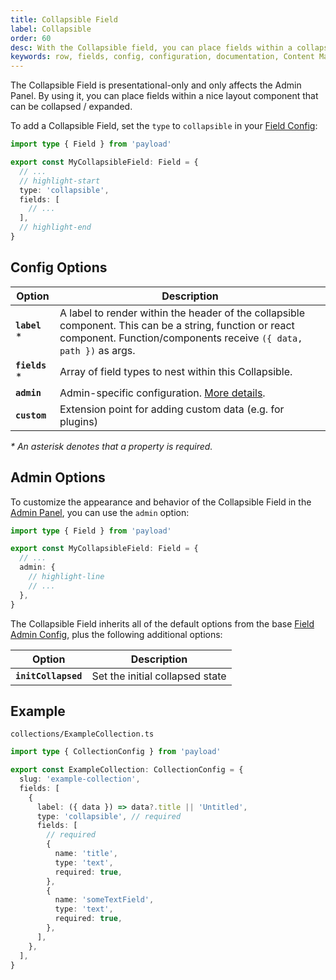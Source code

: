 ```yaml
---
title: Collapsible Field
label: Collapsible
order: 60
desc: With the Collapsible field, you can place fields within a collapsible layout component that can be collapsed / expanded.
keywords: row, fields, config, configuration, documentation, Content Management System, cms, headless, javascript, node, react, nextjs
---
```


The Collapsible Field is presentational-only and only affects the Admin Panel. By using it, you can place fields within a nice layout component that can be collapsed / expanded.

<LightDarkImage
  srcLight="https://payloadcms.com/images/docs/fields/collapsible.png"
  srcDark="https://payloadcms.com/images/docs/fields/collapsible-dark.png"
  alt="Shows a Collapsible field in the Payload Admin Panel"
  caption="Admin Panel screenshot of a Collapsible field"
/>

To add a Collapsible Field, set the `type` to `collapsible` in your [Field Config](./overview):

```ts
import type { Field } from 'payload'

export const MyCollapsibleField: Field = {
  // ...
  // highlight-start
  type: 'collapsible',
  fields: [
    // ...
  ],
  // highlight-end
}
```

## Config Options

| Option          | Description                                                                                                                                                                  |
| --------------- | ---------------------------------------------------------------------------------------------------------------------------------------------------------------------------- |
| **`label`** \*  | A label to render within the header of the collapsible component. This can be a string, function or react component. Function/components receive `({ data, path })` as args. |
| **`fields`** \* | Array of field types to nest within this Collapsible.                                                                                                                        |
| **`admin`**     | Admin-specific configuration. [More details](#admin-options).                                                                                                                |
| **`custom`**    | Extension point for adding custom data (e.g. for plugins)                                                                                                                    |

_\* An asterisk denotes that a property is required._

## Admin Options

To customize the appearance and behavior of the Collapsible Field in the [Admin Panel](../admin/overview), you can use the `admin` option:

```ts
import type { Field } from 'payload'

export const MyCollapsibleField: Field = {
  // ...
  admin: {
    // highlight-line
    // ...
  },
}
```

The Collapsible Field inherits all of the default options from the base [Field Admin Config](./overview#admin-options), plus the following additional options:

| Option              | Description                     |
| ------------------- | ------------------------------- |
| **`initCollapsed`** | Set the initial collapsed state |

## Example

`collections/ExampleCollection.ts`

```ts
import type { CollectionConfig } from 'payload'

export const ExampleCollection: CollectionConfig = {
  slug: 'example-collection',
  fields: [
    {
      label: ({ data }) => data?.title || 'Untitled',
      type: 'collapsible', // required
      fields: [
        // required
        {
          name: 'title',
          type: 'text',
          required: true,
        },
        {
          name: 'someTextField',
          type: 'text',
          required: true,
        },
      ],
    },
  ],
}
```
